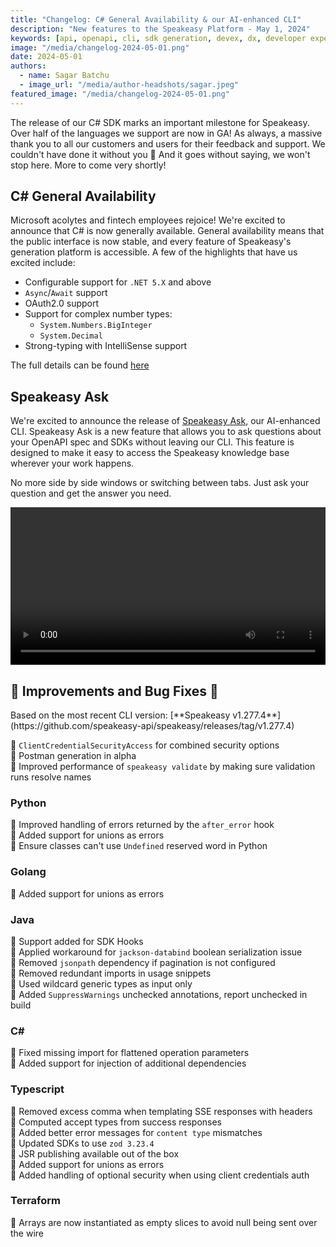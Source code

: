 ```yaml
---
title: "Changelog: C# General Availability & our AI-enhanced CLI"
description: "New features to the Speakeasy Platform - May 1, 2024"
keywords: [api, openapi, cli, sdk generation, devex, dx, developer experience]
image: "/media/changelog-2024-05-01.png"
date: 2024-05-01
authors:
  - name: Sagar Batchu
  - image_url: "/media/author-headshots/sagar.jpeg"
featured_image: "/media/changelog-2024-05-01.png"
---
```



The release of our C# SDK marks an important milestone for Speakeasy. Over half of the languages we support are now in GA! As always, a massive thank you to all our customers and users for their feedback and support. We couldn't have done it without you 🎉 And it goes without saying, we won't stop here. More to come very shortly!

## C# General Availability

Microsoft acolytes and fintech employees rejoice! We're excited to announce that C# is now generally available. General availability means that the public interface is now stable, and every feature of Speakeasy's generation platform is accessible. A few of the highlights that have us excited include:

- Configurable support for `.NET 5.X` and above
- `Async`/`Await` support
- OAuth2.0 support
- Support for complex number types:
  - `System.Numbers.BigInteger`
  - `System.Decimal`
- Strong-typing with IntelliSense support

The full details can be found [here](/docs/sdk-design/csharp/methodology-csharp)

## Speakeasy Ask

We're excited to announce the release of [Speakeasy Ask](/docs/speakeasy-cli/ask), our AI-enhanced CLI. Speakeasy Ask is a new feature that allows you to ask questions about your OpenAPI spec and SDKs without leaving our CLI. This feature is designed to make it easy to access the Speakeasy knowledge base wherever your work happens. 

No more side by side windows or switching between tabs. Just ask your question and get the answer you need.

<div className='mt-10'>
  <video controls={false} loop={true} autoPlay={true} width="100%" >
    <source src={ speakeasy_ask_url } type="video/mp4" />
  </video>
</div>

## 🚢 Improvements and Bug Fixes 🐛

<Callout title="NOTE" variant="info">
Based on the most recent CLI version: [**Speakeasy v1.277.4**](https://github.com/speakeasy-api/speakeasy/releases/tag/v1.277.4)
</Callout>

🚢 `ClientCredentialSecurityAccess` for combined security options\
🚢 Postman generation in alpha\
🚢 Improved performance of `speakeasy validate` by making sure validation runs resolve names

### Python

🐛 Improved handling of errors returned by the `after_error` hook \
🚢 Added support for unions as errors \
🚢 Ensure classes can't use `Undefined` reserved word in Python 

### Golang

🚢 Added support for unions as errors

### Java

🚢 Support added for SDK Hooks\
🐛 Applied workaround for `jackson-databind` boolean serialization issue\
🐛 Removed `jsonpath` dependency if pagination is not configured\
🐛 Removed redundant imports in usage snippets\
🐛 Used wildcard generic types as input only\
🚢 Added `SuppressWarnings` unchecked annotations, report unchecked in build

### C#

🐛 Fixed missing import for flattened operation parameters\
🚢 Added support for injection of additional dependencies

### Typescript

🐛 Removed excess comma when templating SSE responses with headers\
🐛 Computed accept types from success responses\
🐛 Added better error messages for `content type` mismatches\
🚢 Updated SDKs to use `zod 3.23.4`\
🚢 JSR publishing available out of the box \
🚢 Added support for unions as errors\
🚢 Added handling of optional security when using client credentials auth

### Terraform

🐛 Arrays are now instantiated as empty slices to avoid null being sent over the wire
